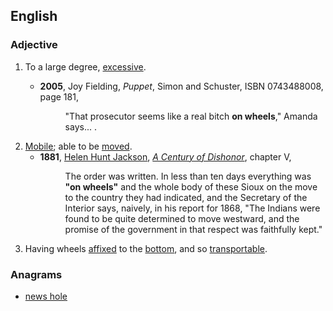==English==

===Adjective===
{{en-adj|-|pos=[[on]] [[wheels]]}} {{postpositive}}
# {{idiomatic}} To a large degree, [[excessive]].
#* '''2005''', Joy Fielding, ''Puppet'', Simon and Schuster, ISBN 0743488008, page 181,
#*:"That prosecutor seems like a real bitch '''on wheels'''," Amanda says...&nbsp;.
# [[mobile|Mobile]]; able to be [[move]]d.
#* '''1881''', [[w:Helen Hunt Jackson|Helen Hunt Jackson]], ''[[w:A Century of Dishonor|A Century of Dishonor]]'', chapter V, 
#*: The order was written. In less than ten days everything was '''"on wheels"''' and the whole body of these Sioux on the move to the country they had indicated, and the Secretary of the Interior says, naively, in his report for 1868, "The Indians were found to be quite determined to move westward, and the promise of the government in that respect was faithfully kept."
# {{context|more|_|literally}} Having wheels [[affixed]] to the [[bottom]], and so [[transportable]].

===Anagrams===
* [[news hole#English|news hole]]
